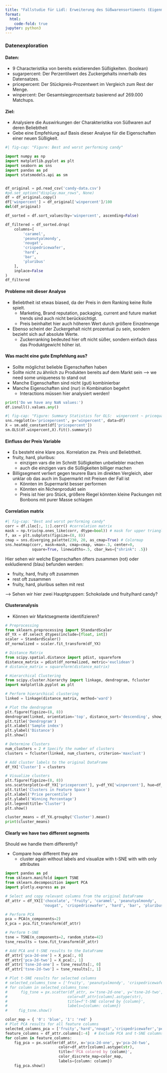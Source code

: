 ```yaml
---
title: "Fallstudie für Lidl: Erweiterung des Süßwarensortiments (Eigenmarke)"
format:
  html:
    code-fold: true
jupyter: python3
---
```


### Datenexploration

#### Daten:

- 9 Characteristika von bereits existierenden Süßigkeiten. (boolean)
- sugarpercent: Der Perzentilwert des Zuckergehalts innerhalb des Datensatzes.
- pricepercent: Der Stückpreis-Prozentwert im Vergleich zum Rest der Menge.
- winpercent: Der Gesamtsiegprozentsatz basierend auf 269.000 Matchups.

#### Ziel:

- Analysiere die Auswirkungen der Charakteristika von Süßwaren auf deren Beliebtheit
- Gebe eine Empfehlung auf Basis dieser Analyse für die Eigenschaften einer neuen Süßigkeit.


```python
#| fig-cap: "Figure: Best and worst performing candy"

import numpy as np
import matplotlib.pyplot as plt
import seaborn as sns
import pandas as pd
import statsmodels.api as sm


df_original = pd.read_csv('candy-data.csv')
#pd.set_option("display.max_rows", None)
df = df_original.copy()
df['winpercent'] = df_original['winpercent']/100
del(df_original)

df_sorted = df.sort_values(by='winpercent', ascending=False)

df_filtered = df_sorted.drop(
    columns=[
        'caramel', 
        'peanutyalmondy', 
        'nougat', 
        'crispedricewafer', 
        'hard', 
        'bar', 
        'pluribus'
    ], 
    inplace=False
)
df_filtered
```

#### Probleme mit dieser Analyse
- Beliebtheit ist etwas biased, da der Preis in dem Ranking keine Rolle spielt.
  - Marketing, Brand reputation, packaging, current and future market trends sind auch nicht berücksichtigt.
  - Preis beinhaltet hier auch höheren Wert durch größere Einzelmenge
- Ebenso scheint der Zuckergehalt nicht prozentual zu sein, sondern bezieht sich auf absolute Werte.
  - Zuckerranking bedeuted hier oft nicht süßer, sondern einfach dass das Produktgewicht höher ist.

#### Was macht eine gute Empfehlung aus?
- Sollte möglichst belieble Eigenschaften haben
- Sollte nicht zu ähnlich zu Produkten bereits auf dem Markt sein --> we need some uniqueness to stand out
- Manche Eigenschaften sind nicht (gut) kombinierbar
- Manche Eigenschaften sind (nur) in Kombination begehrt
  - Interactions müssen hier analysiert werden!


```python
print('Do we have any NaN values:')
df.isnull().values.any()
```

```python
#| fig-cap: "Figure: Summary Statistics for OLS:  winpercent ~ pricequartile"
sns.regplot(x='pricepercent', y='winpercent', data=df)
X = sm.add_constant(df['pricepercent'])
sm.OLS(df.winpercent,X).fit().summary()
```

#### Einfluss der Preis Variable

- Es besteht eine klare pos. Korrelation zw. Preis und Beliebtheit.
- fruity, hard, pluribus:
  - einzigen vars die im Schnitt Süßigkeiten unbeliebler machen
  - auch die einzigen vars die Süßigkeiten billiger machen
- Billigsegment verliert gegen teurere Bars im direkten Vergleich, aber unklar ob das auch im Supermarkt mit Preisen der Fall ist
  - Könnten im Supermarkt besser performen
  - Könnten ein Nichenprodukt sein
  - Preis ist hier pro Stück, größere Riegel könnten kleine Packungen mit Bonbons mit purer Masse schlagen

#### Correlation matrix

```python
#| fig-cap: "Best and worst performing candy"
corr = df.iloc[:, 1:].corr() #correlation matrix
mask = np.triu(np.ones_like(corr, dtype=bool)) # mask for upper triangle
f, ax = plt.subplots(figsize=(8, 8))
cmap = sns.diverging_palette(230, 20, as_cmap=True) # Colormap
sns.heatmap(corr, mask=mask, cmap=cmap, vmax=.3, center=0,
            square=True, linewidths=.5, cbar_kws={"shrink": .5})
```

Hier sehen wir welche Eigenschaften öfters zusammen (rot) oder exkludierend (blau) befunden werden:

- fruity, hard, fruity oft zusammen
- rest oft zusammen
- fruity, hard, pluribus selten mit rest

--> Sehen wir hier zwei Hauptgruppen: Schokolade und fruity/hard candy?

#### Clusteranalysis

- Können wir Marktsegmente identifizieren?

```python
# Preprocessing
from sklearn.preprocessing import StandardScaler
df_YX = df.select_dtypes(include=[float, int])
scaler = StandardScaler()
df_normalized = scaler.fit_transform(df_YX)

# Distance Matrix
from scipy.spatial.distance import pdist, squareform
distance_matrix = pdist(df_normalized, metric='euclidean')
# distance_matrix = squareform(distance_matrix)

# Hierarchical Clustering
from scipy.cluster.hierarchy import linkage, dendrogram, fcluster
import matplotlib.pyplot as plt

# Perform hierarchical clustering
linked = linkage(distance_matrix, method='ward')

# Plot the dendrogram
plt.figure(figsize=(8, 8))
dendrogram(linked, orientation='top', distance_sort='descending', show_leaf_counts=True)
plt.title('Dendrogram')
plt.xlabel('Sample index')
plt.ylabel('Distance')
plt.show()

# Determine Clusters
num_clusters = 2 # Specify the number of clusters
clusters = fcluster(linked, num_clusters, criterion='maxclust')

# Add cluster labels to the original DataFrame
df_YX['Cluster'] = clusters

# Visualize clusters
plt.figure(figsize=(8, 8))
sns.scatterplot(x=df_YX['pricepercent'], y=df_YX['winpercent'], hue=df_YX['Cluster'], palette='viridis')
plt.title('Clusters in Feature Space')
plt.xlabel('Price percentile')
plt.ylabel('Winning Percentage')
plt.legend(title='Cluster')
plt.show()

cluster_means = df_YX.groupby('Cluster').mean()
print(cluster_means)

```


#### Clearly we have two different segments

Should we handle them differently?

- Compare how different they are
  - cluster again without labels and visualize with t-SNE with with only attributes

```python
import pandas as pd
from sklearn.manifold import TSNE
from sklearn.decomposition import PCA
import plotly.express as px

# Select and copy relevant columns from the original DataFrame
df_attr = df_YX[['chocolate', 'fruity', 'caramel', 'peanutyalmondy', 
                 'nougat', 'crispedricewafer', 'hard', 'bar', 'pluribus']].copy()

# Perform PCA
pca = PCA(n_components=2)
X_pca = pca.fit_transform(df_attr)

# Perform t-SNE
tsne = TSNE(n_components=2, random_state=42)
tsne_results = tsne.fit_transform(df_attr)

# Add PCA and t-SNE results to the DataFrame
df_attr['pca-2d-one'] = X_pca[:, 0]
df_attr['pca-2d-two'] = X_pca[:, 1]
df_attr['tsne-2d-one'] = tsne_results[:, 0]
df_attr['tsne-2d-two'] = tsne_results[:, 1]

# Plot t-SNE results for selected columns
# selected_columns_tsne = ['fruity', 'peanutyalmondy', 'crispedricewafer', 'hard', 'pluribus']
# for column in selected_columns_tsne:
#      fig_tsne = px.scatter(df_attr, x='tsne-2d-one', y='tsne-2d-two', 
#                           color=df_attr[column].astype(str),
#                           title=f't-SNE colored by {column}',
#                           labels={column: column})
#     fig_tsne.show()

color_map = { '0': 'blue', '1': 'red' }
# Plot PCA results for all feature columns
selected_columns_pca = ['fruity','hard','nougat','crispedricewafer','peanutyalmondy', 'chocolate','bar','pluribus']
feature_columns = df_attr.columns[:-4]  # Exclude PCA and t-SNE columns
for column in feature_columns:
    fig_pca = px.scatter(df_attr, x='pca-2d-one', y='pca-2d-two', 
                        color=df_attr[column].astype(str),
                        title=f'PCA colored by {column}',
                        color_discrete_map=color_map,
                        labels={column: column})
    fig_pca.show()


```
